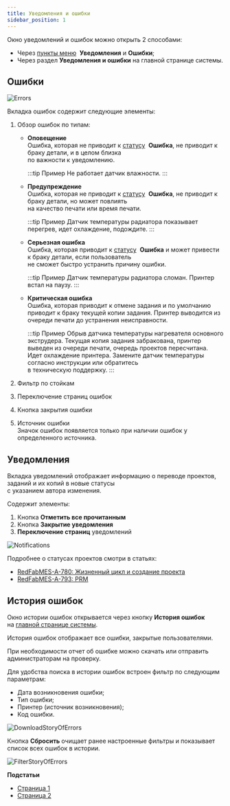 ```yaml
---
title: Уведомления и ошибки
sidebar_position: 1
---
```

Окно уведомлений и ошибок можно открыть 2 способами:

- Через [пункты меню](https://yt.omegafuture.ru/articles/RedFabMES-A-772/%D0%9D%D0%B0%D1%87%D0%B0%D0%BB%D0%BE-%D1%80%D0%B0%D0%B1%D0%BE%D1%82%D1%8B-%D1%81-MES) 
**Уведомления** и **Ошибки**;
- Через раздел **Уведомления и ошибки** на главной странице системы.

## Ошибки 

![Errors](./img/Errors.png)

Вкладка ошибок содержит следующие элементы:

1. Обзор ошибок по типам:
   - **Оповещение**\
      Ошибка, которая не приводит к [статусу](https://yt.omegafuture.ru/articles/RedFabMES-A-779/%D0%9E%D0%B1%D0%BB%D0%B0%D1%81%D1%82%D1%8C-%D0%BF%D1%80%D0%B8%D0%BD%D1%82%D0%B5%D1%80%D0%B0#%D1%81%D1%82%D0%B0%D1%82%D1%83%D1%81%D1%8B-%D0%BF%D1%80%D0%B8%D0%BD%D1%82%D0%B5%D1%80%D0%BE%D0%B2) 
      **Ошибка**, не приводит к браку детали, и в целом близка\
      по важности к уведомлению.

      :::tip Пример
          Не работает датчик влажности.
      :::

   - **Предупреждение**\
      Ошибка, которая не приводит к [статусу](https://yt.omegafuture.ru/articles/RedFabMES-A-779/%D0%9E%D0%B1%D0%BB%D0%B0%D1%81%D1%82%D1%8C-%D0%BF%D1%80%D0%B8%D0%BD%D1%82%D0%B5%D1%80%D0%B0#%D1%81%D1%82%D0%B0%D1%82%D1%83%D1%81%D1%8B-%D0%BF%D1%80%D0%B8%D0%BD%D1%82%D0%B5%D1%80%D0%BE%D0%B2) 
      **Ошибка**, не приводит к браку детали, но может повлиять\
      на качество печати или время печати.

      :::tip Пример
          Датчик температуры радиатора показывает перегрев, идет охлаждение, подождите.
      :::

   - **Серьезная ошибка**\
      Ошибка, которая приводит к [статусу](https://yt.omegafuture.ru/articles/RedFabMES-A-779/%D0%9E%D0%B1%D0%BB%D0%B0%D1%81%D1%82%D1%8C-%D0%BF%D1%80%D0%B8%D0%BD%D1%82%D0%B5%D1%80%D0%B0#%D1%81%D1%82%D0%B0%D1%82%D1%83%D1%81%D1%8B-%D0%BF%D1%80%D0%B8%D0%BD%D1%82%D0%B5%D1%80%D0%BE%D0%B2) 
      **Ошибка** и может привести к браку детали, если пользователь\
      не сможет быстро устранить 
      причину ошибки.

      :::tip Пример
          Датчик температуры радиатора сломан. Принтер встал на паузу.
      :::

   - **Критическая ошибка**\
      Ошибка, которая приводит к отмене задания и по умолчанию приводит к браку текущей копии задания. 
      Принтер выводится из очереди печати до устранения неисправности.

      :::tip Пример
          Обрыв датчика температуры нагревателя основного экструдера. Текущая копия задания забракована, 
          принтер выведен из очереди печати, очередь проектов пересчитана. Идет охлаждение принтера. 
          Замените датчик температуры согласно инструкции или обратитесь\
          в техническую поддержку.
      :::

2. Фильтр по стойкам
3. Переключение страниц ошибок
4. Кнопка закрытия ошибки
5. Источник ошибки\
   Значок ошибок появляется только при наличии ошибок у определенного источника.

## Уведомления

Вкладка уведомлений отображает информацию о переводе проектов, заданий и их копий в новые статусы\
с указанием автора изменения.

Содержит элементы:

1. Кнопка **Отметить все прочитанным**
2. Кнопка **Закрытие уведомления**
3. **Переключение страниц** уведомлений

![Notifications](./img/Notifications.png)

Подробнее о статусах проектов смотри в статьях:

- [RedFabMES-A-780: Жизненный цикл и создание проекта](https://yt.omegafuture.ru/articles/RedFabMES-A-780)
- [RedFabMES-A-793: PRM](https://yt.omegafuture.ru/articles/RedFabMES-A-793/PRM)

## История ошибок 

Окно истории ошибок открывается через кнопку **История ошибок** на [главной странице системы](https://yt.omegafuture.ru/articles/RedFabMES-A-772/%D0%9D%D0%B0%D1%87%D0%B0%D0%BB%D0%BE-%D1%80%D0%B0%D0%B1%D0%BE%D1%82%D1%8B-%D1%81-MES).

История ошибок отображает все ошибки, закрытые пользователями.

При необходимости отчет об ошибке можно скачать или отправить администраторам на проверку.

Для удобства поиска в истории ошибок встроен фильтр по следующим параметрам:

- Дата возникновения ошибки;
- Тип ошибки;
- Принтер (источник возникновения);
- Код ошибки.

![DownloadStoryOfErrors](./img/DownloadStoryOfErrors.png)

Кнопка **Сбросить** очищает ранее настроенные фильтры и показывает список всех ошибок в истории.

![FilterStoryOfErrors](./img/FilterStoryOfErrors.png)

**Подстатьи**
- [Страница 1](./page1.md)
- [Страница 2](./page2.md)